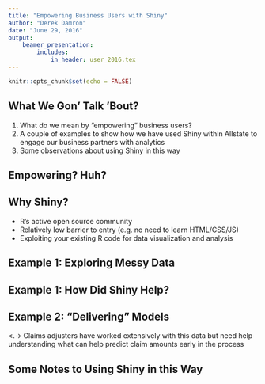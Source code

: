 ```yaml
---
title: "Empowering Business Users with Shiny"
author: "Derek Damron"
date: "June 29, 2016"
output:
    beamer_presentation:
        includes:
            in_header: user_2016.tex
---
```


```r
knitr::opts_chunk$set(echo = FALSE)
```

## What We Gon' Talk 'Bout?

1. What do we mean by "empowering" business users?
2. A couple of examples to show how we have used Shiny within Allstate
   to engage our business partners with analytics
3. Some observations about using Shiny in this way

## Empowering?  Huh?

\begin{itemize}[<+->]
    \item We empower business users by helping them make more 
          informed decisions with data
    \item We can't really help business users if they do not
          trust the work that we are doing
    \item<.-> We can build relationships by being transparent
              about the work we are doing and sharing ownership
              of the work where possible
    \item Shiny can be used as an effective tool for building
          positive relationships between us and business users
\end{itemize}

## Why Shiny?

- R's active open source community
- Relatively low barrier to entry (e.g. no need to learn HTML/CSS/JS)
- Exploiting your existing R code for data visualization and analysis

## Example 1: Exploring Messy Data

\begin{itemize}[<+->]
    \item Case: A technology group wants to be able to proactively identify server outages
    \item Data: Primarily user-documented and hence is very messy and inconsistent
    \begin{itemize}
        \item<.-> E.g. recent changes, assigned resources, and meeting notes that describe incidents
                  along the way
    \end{itemize}
    \item<.-> Our business partners had some experience analyzing this data but were not
              able to dive as deep as they wanted
\end{itemize}

## Example 1: How Did Shiny Help?

\begin{itemize}
    \item Shiny helped us more easily collaborate with our business users to explore 
          and understand this data
    \item We get to leverage their persepective on the business-side of this data
    \begin{itemize}
        \item E.g. How do software/hardware changes get scheduled and how is that documented?
    \end{itemize}
    \item Our business partners get to leverage our experience working with and asking
          questions about data
    \begin{itemize}
        \item E.g. How does this data need to get transformed for building predictive models?
    \end{itemize}
\end{itemize}

## Example 2: "Delivering" Models

\begin{itemize}[<+->]
    \item Case: Claims adjusters want to be able to make faster claims decisions
    \item Data: A mixture of closed- and free-form data on claims
    \begin{itemize}
        \item<.-> E.g. Information on involved parties, assessed damages, and case notes from
                  the adjuster
    \end{itemize}
    \item<.-> Claims adjusters have worked extensively with this data but need help understanding
              what can help predict claim amounts early in the process

\begin{itemize}
    \item Shiny helped us quickly create a prototype application to mine adjuster notes and
          provide estimates of claim amount
    \item We get to leverage their perspective on claims cases
    \begin{itemize}
        \item E.g. qualitative information relevant to the claim that is hard to measure
    \end{itemize}
    \item Our business partners get to leverage our experience finding predictive variables
          and building predictive models
    \begin{itemize}
        \item E.g. manually tracking a new variable due to its predictive power after initially
              mining that variable from claims notes
    \end{itemize}
\end{itemize}

## Some Notes to Using Shiny in this Way

\begin{itemize}[<+->]
    \item Shiny is a fantastic \textbf{supplement} to great work but does not \textbf{replace}
          great work
    \item<.-> As with any tool, it requires:
    \begin{itemize}
        \item<.-> Strategic direction
        \begin{itemize}
            \item<.-> I.e. what does this Shiny app \emph{really} need to do to be useful?
        \end{itemize}
    \end{itemize}
    \begin{itemize}
        \item Good communication
        \begin{itemize}
            \item<.-> E.g. in making necessary assumptions and setting expectations
        \end{itemize}
    \end{itemize}
    \begin{itemize}
        \item Good data work
        \begin{itemize}
            \item<.-> E.g. in preparing and modeling data
        \end{itemize}
    \end{itemize}
\end{itemize}
